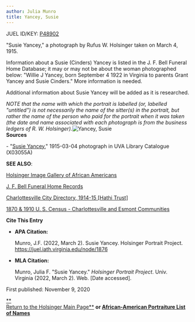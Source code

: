 ```yaml
---
author: Julia Munro
title: Yancey, Susie
---
```

JUEL ID/KEY: [P48902](http://juel.iath.virginia.edu/public_person?person=48902 "P48902")

"Susie Yancey," a photograph by Rufus W. Holsinger taken on March 4, 1915. 

Information about a Susie (Cinders) Yancey is listed in the J. F. Bell Funeral Home Database; it may or may not be about the woman photographed below: "Willie J Yancey, born September 4 1922 in Virginia to parents Grant Yancey and Susie Cinders." More information is needed. 

Additional information about Susie Yancey will be added as it is researched. 

_NOTE that the name with which the portrait is labelled (or, labelled "untitled") is not necessarily the name of the sitter(s) in the portrait, but rather the name of the person who paid for the portrait when it was taken (the date and name associated with each photograph is from the business ledgers of R. W. Holsinger)._![Yancey, Susie](https://iiif.lib.virginia.edu/iiif/uva-lib:1043069/full/778,561/0/default.jpg "Yancey, Susie")  
**Sources**

\- "[Susie Yancey](https://search.lib.virginia.edu/sources/images/items/uva-lib:1043069 "Yancey, Susie")," 1915-03-04 photograph in UVA Library Catalogue (X03055A)  

**SEE ALSO**:

[Holsinger Image Gallery of African Americans](http://rwholsingerphotos.org/images.php "Holsinger Image Gallery of African Americans")

[J. F. Bell Funeral Home Records](http://www2.vcdh.virginia.edu/afam/raceandplace/perl_scripts/funeral_search.html "J. F. Bell Funeral Home Database")

[Charlottesville City Directory, 1914-15 \[Hathi Trust\]](https://catalog.hathitrust.org/Record/101954103 "Charlottesville City Directory, 1914-15") 

[1870 & 1910 U. S. Census - Charlottesville and Esmont Communities](http://www2.vcdh.virginia.edu/afam/raceandplace/census/search_both.html "1870 & 1910 U. S. Census: Charlottesville and Esmont Communities") 

**Cite This Entry**

*   **APA Citation:**
    
    Munro, J.F. (2022, March 2). Susie Yancey. Holsinger Portrait Project. https://juel.iath.virginia.edu/node/1876
    
*   **MLA Citation:**
    
    Munro, Julia F. "Susie Yancey." _Holsinger Portrait Project_. Univ. Virginia (2022, March 2). Web. \[Date accessed\].
    

  
First published: November 9, 2020

[**  
Return to the Holsinger Main Page**](http://juel.iath.virginia.edu/node/980) **or [African-American Portraiture List of Names](http://juel.iath.virginia.edu/node/996)**